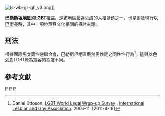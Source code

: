 {{Infobox LGBT rights
| location_header = {{PLE}}
| image        = Palestinian controlled areas (zones A and B, C hatched) in its region.svg
| caption      = 巴勒斯坦實際控制區域
| legal_status = 男性同性性行為違法（加薩）
| penalty      =
| gender_identity_expression = 
| recognition_of_relationships = 不承認同性伴侶
| recognition_of_relationships_restrictions = 
| adoption     = 
| military     = 
| discrimination_protections = 
}}
[[File:Is-wb-gs-gh_v3.png|thumb]]]]

'''[[巴勒斯坦地區|巴勒斯坦地區]]'''的'''[[LGBT|LGBT]]'''權益，是該地區最為忌諱的人權議題之一，也是談及現行[[以巴衝突|以巴衝突]]時，其中一項地理與文化相關的探討主題。

== 刑法 ==
根據[[國際男女同性戀聯合會|國際男女同性戀聯合會]]，巴勒斯坦地區嚴禁男性間之同性性行為<ref name="Ottoson">Daniel Ottoson, [http://typo3.lsvd.de/fileadmin/pics/Dokumente/Homosexualitaet/World_legal_wrap_up_survey._November2006.pdf LGBT World Legal Wrap-up Survey] {{webarchive|url=https://web.archive.org/web/20120310152845/http://typo3.lsvd.de/fileadmin/pics/Dokumente/Homosexualitaet/World_legal_wrap_up_survey._November2006.pdf |date=2012-03-10 }}, [[國際男女同性戀聯合會|International Lesbian and Gay Association]]. 2006-11. [2011-4-16]</ref>。這與[[以色列|以色列]]對LGBT較為寬容的程度不同。

== 參考文獻 ==
{{Reflist}}

{{亚洲题目|LGBT權益}}

[[Category:中東LGBT權益|P]]
[[Category:亚洲各国LGBT权益|P]]
[[Category:亞洲LGBT權益|P]]